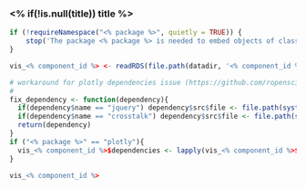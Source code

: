 ### <% if(!is.null(title)) title %>

<!-- Component created on <% timestamp %> -->

```r
if (!requireNamespace("<% package %>", quietly = TRUE)) {
    stop('The package <% package %> is needed to embed objects of class <% class %>.', call. = FALSE)
}

vis_<% component_id %> <- readRDS(file.path(datadir, '<% component_id %>.rds'))

# workaround for plotly dependencies issue (https://github.com/ropensci/plotly/issues/1044)
# 
fix_dependency <- function(dependency){
  if(dependency$name == "jquery") dependency$src$file <- file.path(system.file(package ="crosstalk"), "lib/jquery")
  if(dependency$name == "crosstalk") dependency$src$file <- file.path(system.file(package ="crosstalk"), "www")
  return(dependency)
}
if ("<% package %>" == "plotly"){
  vis_<% component_id %>$dependencies <- lapply(vis_<% component_id %>$dependencies, fix_dependency)  
}

vis_<% component_id %>
```


